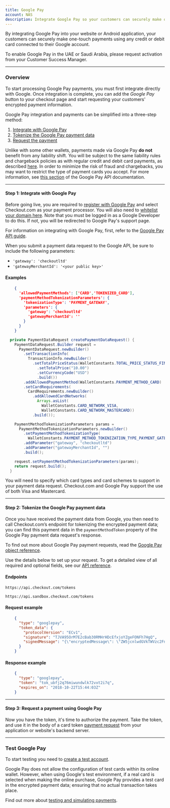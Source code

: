 ```yaml
---
title: Google Pay
account: NAS
description: Integrate Google Pay so your customers can securely make one-touch payments using any credit or debit card connected to their Google account.
---
```


By integrating Google Pay into your website or Android application, your customers can securely make one-touch payments using any credit or debit card connected to their Google account.

<TipBox variant="info">

To enable Google Pay in the UAE or Saudi Arabia, please request activation from your Customer Success Manager.

</TipBox>

---

### Overview

To start processing Google Pay payments, you must first integrate directly with Google. Once integration is complete, you can add the _Google Pay_ button to your checkout page and start requesting your customers' encrypted payment information.

Google Pay integration and payments can be simplified into a three-step method:

1.  [Integrate with Google Pay](/payments/payment-methods/google-pay#Step_1:_Integrate_with_Google_Pay)
2.  [Tokenize the Google Pay payment data](/payments/payment-methods/google-pay#Step_2:_Tokenize_the_Google_Pay_payment_data)
3.  [Request the payment](/payments/payment-methods/google-pay#Step_3:_Request_a_payment_using_Google_Pay)

<TipBox variant="note" title="There is no liability shift!">

Unlike with some other wallets, payments made via Google Pay **do not** benefit from any liability shift. You will be subject to the same liability rules and chargeback policies as with regular credit and debit card payments, as described [here](https://support.google.com/pay/merchants/answer/6288992?hl=en-GB). In order to minimize the risk of fraud and chargebacks, you may want to restrict the type of payment cards you accept. For more information, see [this section](https://developers.google.com/pay/api/web/reference/object) of the Google Pay API documentation.

</TipBox>

---

#### Step 1: Integrate with Google Pay

<TipBox variant="note">

Before going live, you are required to [register with Google Pay](https://services.google.com/fb/forms/googlepayAPIenable/) and select Checkout.com as your payment processor. You will also need to [whitelist your domain here](https://payments.developers.google.com/signup). Note that you must be logged in as a Google Developer to do this. If not, you will be redirected to Google Pay's support page.

</TipBox>

<TipBox>

For information on integrating with Google Pay, first, refer to the [Google Pay API guide](https://developers.google.com/pay/api/overview).

</TipBox>

When you submit a payment data request to the Google API, be sure to include the following parameters:

*   `'gateway': 'checkoutltd'`
*   `'gatewayMerchantId': '<your public key>'`

#### Examples

<tabs>
<tab title="Google Pay API request (web)">

```json withBorder={false}
    {
      'allowedPaymentMethods': ['CARD','TOKENIZED_CARD'],
      'paymentMethodTokenizationParameters': {
        'tokenizationType': 'PAYMENT_GATEWAY',
        'parameters': {
          'gateway': 'checkoutltd'
          'gatewayMerchantId': ''
        }
      }
    }
```

</tab>
<tab title="Google Pay API request (Android)">

```java withBorder={false}
  private PaymentDataRequest createPaymentDataRequest() {
    PaymentDataRequest.Builder request =
      PaymentDataRequest.newBuilder()
        .setTransactionInfo(
          TransactionInfo.newBuilder()
            .setTotalPriceStatus(WalletConstants.TOTAL_PRICE_STATUS_FINAL)
              .setTotalPrice("10.00")
              .setCurrencyCode("USD")
              .build())
        .addAllowedPaymentMethod(WalletConstants.PAYMENT_METHOD_CARD)                     .addAllowedPaymentMethod(WalletConstants.PAYMENT_METHOD_TOKENIZED_CARD)
        .setCardRequirements(
          CardRequirements.newBuilder()
            .addAllowedCardNetworks(
              Arrays.asList(
                WalletConstants.CARD_NETWORK_VISA,
                WalletConstants.CARD_NETWORK_MASTERCARD))
            .build());

    PaymentMethodTokenizationParameters params =
      PaymentMethodTokenizationParameters.newBuilder()
        .setPaymentMethodTokenizationType(
          WalletConstants.PAYMENT_METHOD_TOKENIZATION_TYPE_PAYMENT_GATEWAY)
        .addParameter("gateway", "checkoutltd")
        .addParameter("gatewayMerchantId", "")
        .build();

    request.setPaymentMethodTokenizationParameters(params);
    return request.build();
  }
```

</tab>
</tabs>

<TipBox variant="info">

You will need to specify which card types and card schemes to support in your payment data request. Checkout.com and Google Pay support the use of both Visa and Mastercard.

</TipBox>

---

#### Step 2: Tokenize the Google Pay payment data

Once you have received the payment data from Google, you then need to call Checkout.com’s endpoint for tokenizing the encrypted payment data; you can find this payment data in the `paymentMethodToken` property of the Google Pay payment data request's response.

To find out more about Google Pay payment requests, read the [Google Pay object reference](https://developers.google.com/pay/api/web/object-reference).

Use the details below to set up your request. To get a detailed view of all required and optional fields, see our [API reference](https://api-reference.checkout.com/preview/crusoe).

#### Endpoints

<tabs>
<tab title="Live">
<LineCodeWrapper type="post">

`https://api.checkout.com/tokens`

</LineCodeWrapper>
</tab>
<tab title="Sandbox">
<LineCodeWrapper type="post">

`https://api.sandbox.checkout.com/tokens`

</LineCodeWrapper>
</tab>
</tabs>

#### Request example

```json
    {
      "type": "googlepay",
      "token_data": {
        "protocolVersion": "ECv1",
        "signature": "TJVA95OrM7E2cBab30RMHrHDcEfxjoYZgeFONFh7HgQ",
        "signedMessage": "{\"encryptedMessage\": \"ZW5jcnlwdGVkTWVzc2FnZQ==\", \"ephemeralPublicKey\": \"ZXBoZW1lcmFsUHVibGljS2V5\", \"tag\": \"c2lnbmF0dXJl\"}"
      }
    }
```

#### Response example

```json
    {
      "type": "googlepay",
      "token": "tok_ubfj2q76miwundwlk72vxt2i7q",
      "expires_on": "2018-10-22T15:44:03Z"
    }
```

---

#### Step 3: Request a payment using Google Pay

Now you have the token, it's time to authorize the payment. Take the token, and use it in the body of a card token [payment request](/payments/accept-payments/request-a-payment) from your application or website's backend server.

---

### Test Google Pay

<TipBox variant="note">

To start testing you need to [create a test account](https://www.checkout.com/get-test-account).

</TipBox>

Google Pay does not allow the configuration of test cards within its online wallet. However, when using Google's test environment, if a real card is selected when making the online purchase, Google Pay provides a test card in the encrypted payment data; ensuring that no actual transaction takes place.

<TipBox variant="info">

Find out more about [testing and simulating payments](/testing).

</TipBox>
